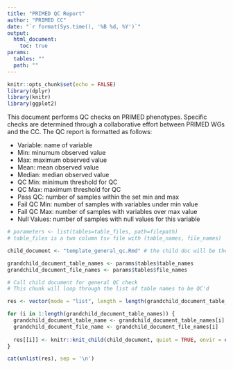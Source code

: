 ```yaml
---
title: "PRIMED QC Report"
author: "PRIMED CC"
date: "`r format(Sys.time(), '%B %d, %Y')`"
output: 
  html_document:
    toc: true
params: 
  tables: ""
  path: ""
---
```


```r
knitr::opts_chunk$set(echo = FALSE)
library(dplyr)
library(knitr)
library(ggplot2)
```

This document performs QC checks on PRIMED phenotypes. Specific checks are determined through a collaborative effort between PRIMED WGs and the CC. The QC report is formatted as follows: 

  - Variable: name of variable  
  - Min: minumum observed value
  - Max: maximum observed value
  - Mean: mean observed value
  - Median: median observed value
  - QC Min: minimum threshold for QC
  - QC Max: maximum threshold for QC
  - Pass QC: number of samples within the set min and max
  - Fail QC Min: number of samples with variables under min value
  - Fail QC Max: number of samples with variables over max value
  - Null Values: number of samples with null values for this variable 

```r
# parameters <- list(tables=table_files, path=filepath)
# table_files is a two column tsv file with (table_names, file_names)

child_document <- "template_general_qc.Rmd" # the child doc will be the general qc Rmd

grandchild_document_table_names <- params$tables$table_names
grandchild_document_file_names <- params$tables$file_names
```

```r
# Call child document for general QC check 
# This chunk will loop through the list of table names to be QC'd 

res <- vector(mode = "list", length = length(grandchild_document_table_names))

for (i in 1:length(grandchild_document_table_names)) {
  grandchild_document_table_name <- grandchild_document_table_names[i]
  grandchild_document_file_name <- grandchild_document_file_names[i]
  
  res[[i]] <- knitr::knit_child(child_document, quiet = TRUE, envir = environment())
}

cat(unlist(res), sep = '\n')
```